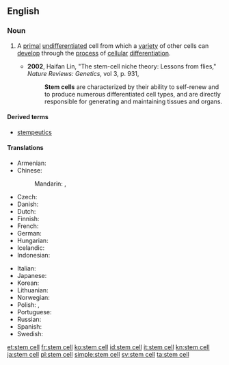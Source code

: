 {{wikipedia}}
==English==

===Noun===
{{en-noun|head=[[stem]] [[cell]]}}

# {{medicine|cytology}} A [[primal]] [[undifferentiated]] cell from which a [[variety]] of other cells can [[develop]] through the [[process]] of [[cellular]] [[differentiation]].
#* '''2002''', Haifan Lin, "The stem-cell niche theory: Lessons from flies," ''Nature Reviews: Genetics'', vol 3, p. 931,
#*: '''Stem cells''' are characterized by their ability to self-renew and to produce numerous differentiated cell types, and are directly responsible for generating and maintaining tissues and organs.

====Derived terms====
* [[stempeutics]]

====Translations====
{{trans-top|primal undifferentiated cell}}
* Armenian: {{t-|hy|ցողունային բջիջ|tr=cʿołunayin bǰiǰ|sc=Armn}}
* Chinese:
*: Mandarin: {{t|cmn|幹細胞|sc=Hani}}, {{t|cmn|干细胞|tr=gànxìbāo|sc=Hani}}
* Czech: {{t-|cs|kmenová buňka|f}}
* Danish: {{t+|da|stamcelle}}
* Dutch: {{t-|nl|stamcel|f}}
* Finnish: {{t-|fi|kantasolu}}
* French: {{t+|fr|cellule souche|f}}
* German: {{t+|de|Stammzelle|f}}
* Hungarian: {{t-|hu|őssejt}}
* Icelandic: {{t-|is|stofnfruma|f}}
* Indonesian: {{t+|id|sel induk}}
{{trans-mid}}
* Italian: {{t-|it|cellula staminale|f}}
* Japanese: {{t+|ja|幹細胞|tr=かんさいぼう, kansaibō|sc=Jpan}}
* Korean: {{t-|ko|줄기세포|tr=julgisepo|sc=Kore}}
* Lithuanian: {{t-|lt|kamieninė ląstelė|f}}
* Norwegian: {{t-|no|stamcelle}}
* Polish: {{t-|pl|komórka macierzysta|f}}, {{t-|pl|komórka pnia|f}}
* Portuguese: {{t-|pt|célula-tronco|f}}
* Russian: {{t-|ru|стволовая клетка|f|tr=stvolovája klétka|sc=Cyrl}}
* Spanish: {{t+|es|célula madre|f}}
* Swedish: {{t+|sv|stamcell|c}}
{{trans-bottom}}

[[et:stem cell]]
[[fr:stem cell]]
[[ko:stem cell]]
[[id:stem cell]]
[[it:stem cell]]
[[kn:stem cell]]
[[ja:stem cell]]
[[pl:stem cell]]
[[simple:stem cell]]
[[sv:stem cell]]
[[ta:stem cell]]